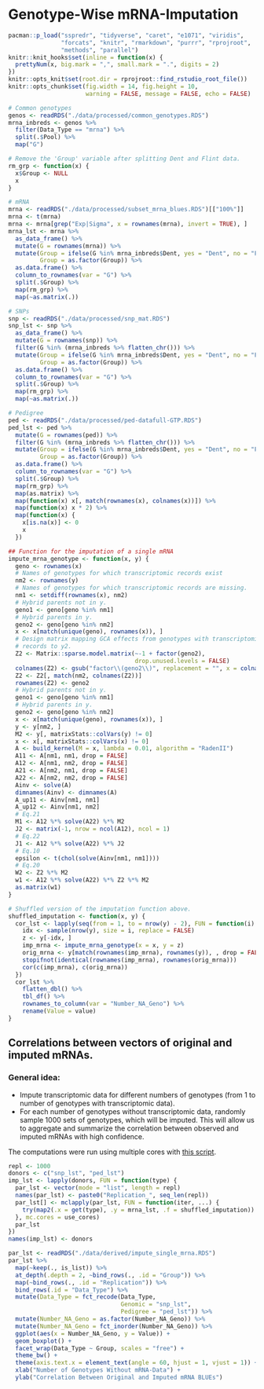 # Genotype-Wise mRNA-Imputation
```r
pacman::p_load("sspredr", "tidyverse", "caret", "e1071", "viridis",
               "forcats", "knitr", "rmarkdown", "purrr", "rprojroot",
               "methods", "parallel")
knitr::knit_hooks$set(inline = function(x) {
  prettyNum(x, big.mark = ",", small.mark = ".", digits = 2)
})
knitr::opts_knit$set(root.dir = rprojroot::find_rstudio_root_file())
knitr::opts_chunk$set(fig.width = 14, fig.height = 10, 
                      warning = FALSE, message = FALSE, echo = FALSE)
```


```r
# Common genotypes
genos <- readRDS("./data/processed/common_genotypes.RDS")
mrna_inbreds <- genos %>%
  filter(Data_Type == "mrna") %>%
  split(.$Pool) %>%
  map("G")

# Remove the 'Group' variable after splitting Dent and Flint data.
rm_grp <- function(x) {
  x$Group <- NULL
  x
}

# mRNA
mrna <- readRDS("./data/processed/subset_mrna_blues.RDS")[["100%"]]
mrna <- t(mrna)
mrna <- mrna[grep("Exp|Sigma", x = rownames(mrna), invert = TRUE), ]
mrna_lst <- mrna %>%
  as_data_frame() %>%
  mutate(G = rownames(mrna)) %>%
  mutate(Group = ifelse(G %in% mrna_inbreds$Dent, yes = "Dent", no = "Flint"),
         Group = as.factor(Group)) %>%
  as.data.frame() %>%
  column_to_rownames(var = "G") %>%
  split(.$Group) %>%
  map(rm_grp) %>%
  map(~as.matrix(.))

# SNPs
snp <- readRDS("./data/processed/snp_mat.RDS")
snp_lst <- snp %>%
  as_data_frame() %>%
  mutate(G = rownames(snp)) %>%
  filter(G %in% (mrna_inbreds %>% flatten_chr())) %>%
  mutate(Group = ifelse(G %in% mrna_inbreds$Dent, yes = "Dent", no = "Flint"),
         Group = as.factor(Group)) %>%
  as.data.frame() %>%
  column_to_rownames(var = "G") %>%
  split(.$Group) %>%
  map(rm_grp) %>%
  map(~as.matrix(.))

# Pedigree
ped <- readRDS("./data/processed/ped-datafull-GTP.RDS")
ped_lst <- ped %>%
  mutate(G = rownames(ped)) %>%
  filter(G %in% (mrna_inbreds %>% flatten_chr())) %>%
  mutate(Group = ifelse(G %in% mrna_inbreds$Dent, yes = "Dent", no = "Flint"),
         Group = as.factor(Group)) %>%
  as.data.frame() %>%
  column_to_rownames(var = "G") %>%
  split(.$Group) %>%
  map(rm_grp) %>%
  map(as.matrix) %>%
  map(function(x) x[, match(rownames(x), colnames(x))]) %>%
  map(function(x) x * 2) %>%
  map(function(x) {
    x[is.na(x)] <- 0
    x
  })
```



```r
## Function for the imputation of a single mRNA
impute_mrna_genotype <- function(x, y) {
  geno <- rownames(x)
  # Names of genotypes for which transcriptomic records exist
  nm2 <- rownames(y)
  # Names of genotypes for which transcriptomic records are missing.
  nm1 <- setdiff(rownames(x), nm2)
  # Hybrid parents not in y.
  geno1 <- geno[geno %in% nm1]
  # Hybrid parents in y.
  geno2 <- geno[geno %in% nm2]
  x <- x[match(unique(geno), rownames(x)), ]
  # Design matrix mapping GCA effects from genotypes with transcriptomic
  # records to y2.
  Z2 <- Matrix::sparse.model.matrix(~-1 + factor(geno2),
                                    drop.unused.levels = FALSE)
  colnames(Z2) <- gsub("factor\\(geno2\\)", replacement = "", x = colnames(Z2))
  Z2 <- Z2[, match(nm2, colnames(Z2))]
  rownames(Z2) <- geno2
  # Hybrid parents not in y.
  geno1 <- geno[geno %in% nm1]
  # Hybrid parents in y.
  geno2 <- geno[geno %in% nm2]
  x <- x[match(unique(geno), rownames(x)), ]
  y <- y[nm2, ]
  M2 <- y[, matrixStats::colVars(y) != 0]
  x <- x[, matrixStats::colVars(x) != 0]
  A <- build_kernel(M = x, lambda = 0.01, algorithm = "RadenII")
  A11 <- A[nm1, nm1, drop = FALSE]
  A12 <- A[nm1, nm2, drop = FALSE]
  A21 <- A[nm2, nm1, drop = FALSE]
  A22 <- A[nm2, nm2, drop = FALSE]
  Ainv <- solve(A)
  dimnames(Ainv) <- dimnames(A)
  A_up11 <- Ainv[nm1, nm1]
  A_up12 <- Ainv[nm1, nm2]
  # Eq.21
  M1 <- A12 %*% solve(A22) %*% M2
  J2 <- matrix(-1, nrow = ncol(A12), ncol = 1)
  # Eq.22
  J1 <- A12 %*% solve(A22) %*% J2
  # Eq.10
  epsilon <- t(chol(solve(Ainv[nm1, nm1])))
  # Eq.20
  W2 <- Z2 %*% M2
  w1 <- A12 %*% solve(A22) %*% Z2 %*% M2
  as.matrix(w1)
}

# Shuffled version of the imputation function above.
shuffled_imputation <- function(x, y) {
  cor_lst <- lapply(seq(from = 1, to = nrow(y) - 2), FUN = function(i) {
    idx <- sample(nrow(y), size = i, replace = FALSE)
    z <- y[-idx, ]
    imp_mrna <- impute_mrna_genotype(x = x, y = z)
    orig_mrna <- y[match(rownames(imp_mrna), rownames(y)), , drop = FALSE]
    stopifnot(identical(rownames(imp_mrna), rownames(orig_mrna)))
    cor(c(imp_mrna), c(orig_mrna))
  })
  cor_lst %>%
    flatten_dbl() %>%
    tbl_df() %>%
    rownames_to_column(var = "Number_NA_Geno") %>%
    rename(Value = value)
}
```


## Correlations between vectors of original and imputed mRNAs.
### General idea:
*    Impute transcriptomic data for different numbers of genotypes (from 1 to
     number of genotypes with transcriptomic data).
*    For each number of genotypes without transcriptomic data, randomly sample 
     1000 sets of genotypes, which will be imputed.
     This will allow us to aggregate and summarize the correlation between 
     observed and imputed mRNAs with high confidence.


The computations were run using multiple cores with 
[this script](../analysis/impute_single_mrna.R).
```r
repl <- 1000
donors <- c("snp_lst", "ped_lst")
imp_lst <- lapply(donors, FUN = function(type) {
  par_lst <- vector(mode = "list", length = repl)
  names(par_lst) <- paste0("Replication_", seq_len(repl))
  par_lst[] <- mclapply(par_lst, FUN = function(iter, ...) {
    try(map2(.x = get(type), .y = mrna_lst, .f = shuffled_imputation))
  }, mc.cores = use_cores)
  par_lst
})
names(imp_lst) <- donors
```



```r
par_lst <- readRDS("./data/derived/impute_single_mrna.RDS")
par_lst %>%
  map(~keep(., is_list)) %>%
  at_depth(.depth = 2, ~bind_rows(., .id = "Group")) %>%
  map(~bind_rows(., .id = "Replication")) %>%
  bind_rows(.id = "Data_Type") %>%
  mutate(Data_Type = fct_recode(Data_Type,
                                Genomic = "snp_lst",
                                Pedigree = "ped_lst")) %>%
  mutate(Number_NA_Geno = as.factor(Number_NA_Geno)) %>%
  mutate(Number_NA_Geno = fct_inorder(Number_NA_Geno)) %>%
  ggplot(aes(x = Number_NA_Geno, y = Value)) +
  geom_boxplot() +
  facet_wrap(Data_Type ~ Group, scales = "free") +
  theme_bw() +
  theme(axis.text.x = element_text(angle = 60, hjust = 1, vjust = 1)) +
  xlab("Number of Genotypes Without mRNA-Data") +
  ylab("Correlation Between Original and Imputed mRNA BLUEs")
```
